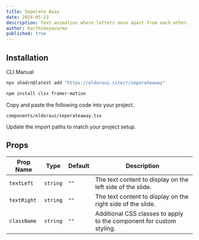 ```yaml
---
title: Seperate Away
date: 2024-05-23
description: Text animation where letters move apart from each other.
author: Karthikeyavarma
published: true
---
```


<ComponentPreview name="seperateawaydemo" />

## Installation


<Tabs defaultValue="cli">

<TabsList>
  <TabsTrigger value="cli">CLI</TabsTrigger>
  <TabsTrigger value="manual">Manual</TabsTrigger>
</TabsList>
<TabsContent value="cli">

```bash
npx shadcn@latest add "https://eldoraui.site/r/seperateaway"
```

</TabsContent>

<TabsContent value="manual">

<Steps>

<Step>

```bash
npm install clsx framer-motion
```

</Step>

<Step>Copy and paste the following code into your project.</Step>

`components/eldoraui/seperateaway.tsx`

<ComponentSource name="seperateaway" />

<Step>Update the import paths to match your project setup.</Step>

</Steps>

</TabsContent>

</Tabs>



## Props

| Prop Name   | Type     | Default | Description                                                          |
| ----------- | -------- | ------- | -------------------------------------------------------------------- |
| `textLeft`  | `string` | `""`    | The text content to display on the left side of the slide.           |
| `textRight` | `string` | `""`    | The text content to display on the right side of the slide.          |
| `className` | `string` | `""`    | Additional CSS classes to apply to the component for custom styling. |
